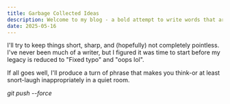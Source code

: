 ```yaml
---
title: Garbage Collected Ideas
description: Welcome to my blog - a bold attempt to write words that aren't stuck inside commit messages.
date: 2025-05-16
---
```


I'll try to keep things short, sharp, and (hopefully) not completely pointless.
I've never been much of a writer, but I figured it was time to start before my
legacy is reduced to "Fixed typo" and "oops lol".

If all goes well, I'll produce a turn of phrase that makes you think-or at least
snort-laugh inappropriately in a quiet room.

_git push --force_
